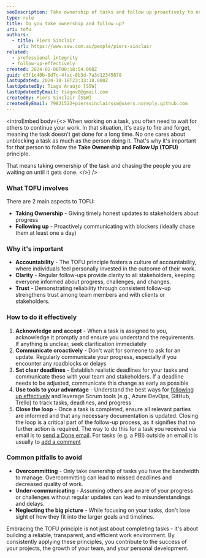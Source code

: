 ```yaml
---
seoDescription: Take ownership of tasks and follow up proactively to ensure timely completion, fostering accountability, clarity, and trust among team members and stakeholders.
type: rule
title: Do you take ownership and follow up?
uri: tofu
authors:
  - title: Piers Sinclair
    url: https://www.ssw.com.au/people/piers-sinclair
related:
  - professional-integrity
  - follow-up-effectively
created: 2024-02-06T00:18:54.000Z
guid: d3f1c40b-8d7c-4fac-8b3d-7a3d12345678
lastUpdated: 2024-10-18T23:33:18.000Z
lastUpdatedBy: Tiago Araújo [SSW]
lastUpdatedByEmail: tiagov8@gmail.com
createdBy: Piers Sinclair [SSW]
createdByEmail: 79821522+pierssinclairssw@users.noreply.github.com
---
```


<introEmbed
  body={<>
When working on a task, you often need to wait for others to continue your work. In that situation, it's easy to fire and forget, meaning the task doesn't get done for a long time. No one cares about unblocking a task as much as the person doing it. That's why it's important for that person to follow the **Take Ownership and Follow Up (TOFU)** principle.

That means taking ownership of the task and chasing the people you are waiting on until it gets done.
  </>}
/>
### What TOFU involves

There are 2 main aspects to TOFU:

* **Taking Ownership** - Giving timely honest updates to stakeholders about progress
* **Following up** - Proactively communicating with blockers (ideally chase them at least one a day)

### Why it's important

* **Accountability** - The TOFU principle fosters a culture of accountability, where individuals feel personally invested in the outcome of their work.
* **Clarity** - Regular follow-ups provide clarity to all stakeholders, keeping everyone informed about progress, challenges, and changes.
* **Trust** - Demonstrating reliability through consistent follow-up strengthens trust among team members and with clients or stakeholders.

### How to do it effectively

1. **Acknowledge and accept** - When a task is assigned to you, acknowledge it promptly and ensure you understand the requirements. If anything is unclear, seek clarification immediately
2. **Communicate oroactively** - Don't wait for someone to ask for an update. Regularly communicate your progress, especially if you encounter any roadblocks or delays
3. **Set clear deadlines** - Establish realistic deadlines for your tasks and communicate these with your team and stakeholders. If a deadline needs to be adjusted, communicate this change as early as possible
4. **Use tools to your advantage** - Understand the best ways for [following up effectively](/follow-up-effectively) and leverage Scrum tools (e.g., Azure DevOps, GitHub, Trello) to track tasks, deadlines, and progress
5. **Close the loop** - Once a task is completed, ensure all relevant parties are informed and that any necessary documentation is updated. Closing the loop is a critical part of the follow-up process, as it signifies that no further action is required. The way to do this for a task you received via email is to [send a Done email](/reply-done-and-delete-the-email/). For tasks (e.g. a PBI) outside an email it is usually to [add a comment](/close-pbis-with-context/)

### Common pitfalls to avoid

* **Overcommitting** - Only take ownership of tasks you have the bandwidth to manage. Overcommitting can lead to missed deadlines and decreased quality of work.
* **Under-communicating** - Assuming others are aware of your progress or challenges without regular updates can lead to misunderstandings and delays.
* **Neglecting the big picture** - While focusing on your tasks, don't lose sight of how they fit into the larger goals and timelines.

Embracing the TOFU principle is not just about completing tasks - it's about building a reliable, transparent, and efficient work environment. By consistently applying these principles, you contribute to the success of your projects, the growth of your team, and your personal development.
